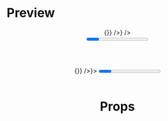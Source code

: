

<Meta title="Common | Header" />

# Preview

<Preview>
  <Story name="Home">
    <Header button={<IconButton icon="settings" onClick={() => {}} />} />
  </Story>
</Preview>

<Preview>
  <Story name="Question">
    <Header title="Entertainment: Video Games">
      <Progress current={4} total={20} />
    </Header>
  </Story>
</Preview>

<Preview>
  <Story name="Results">
    <Header title="Well Done!" button={<IconButton icon="home" onClick={() => {}} />}>
      <Progress current={8} total={10}>
        <div>
          YOU ANSWERED{" "}
          <strong>
            8/10
          </strong>{" "}
          QUESTIONS CORRECTLY
        </div>
      </Progress>
    </Header>
  </Story>
</Preview>

# Props

<Props of={Header} />
